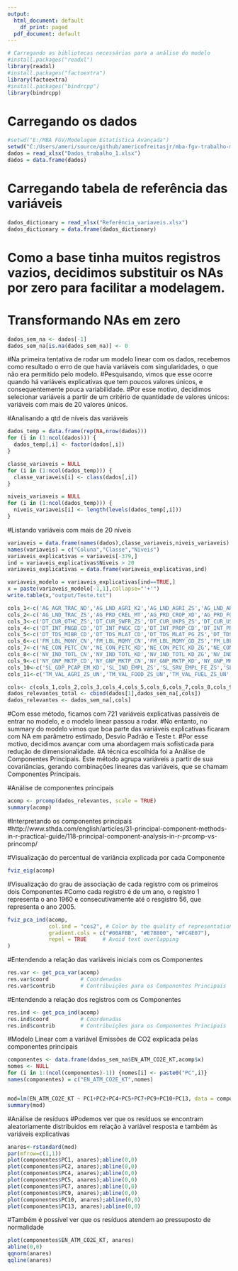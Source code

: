 ```yaml
---
output:
  html_document: default
    df_print: paged
  pdf_document: default
---
```


```r
# Carregando as bibliotecas necessárias para a análise do modelo
#install.packages("readxl")
library(readxl)
#install.packages("factoextra")
library(factoextra)
#install.packages("bindrcpp")
library(bindrcpp)

```

# Carregando os dados


```r
#setwd("E:/MBA FGV/Modelagem Estatística Avançada")
setwd("C:/Users/ameri/source/github/americofreitasjr/mba-fgv-trabalho-mod-est-avanc")
dados = read_xlsx("Dados_trabalho_1.xlsx")
dados = data.frame(dados)

```

# Carregando tabela de referência das variáveis
```r
dados_dictionary = read_xlsx("Referência_variaveis.xlsx")
dados_dictionary = data.frame(dados_dictionary)
```


# Como a base tinha muitos registros vazios, decidimos substituir os NAs por zero para facilitar a modelagem.

# Transformando NAs em zero
 
```r
dados_sem_na <- dados[-1]
dados_sem_na[is.na(dados_sem_na)] <- 0
```
#Na primeira tentativa de rodar um modelo linear com os dados, recebemos como resultado o erro de que havia variáveis com singularidades, o que não era permitido pelo modelo.
#Pesquisando, vimos que esse ocorre quando há variáveis explicativas que tem poucos valores únicos, e consequentemente pouca variabilidade.
#Por esse motivo, decidimos selecionar variáveis a partir de um critério de quantidade de valores únicos: variáveis com mais de 20 valores únicos.

#Analisando a qtd de níveis das variáveis

```r
dados_temp = data.frame(rep(NA,nrow(dados)))
for (i in (1:ncol(dados))) {
  dados_temp[,i] <- factor(dados[,i])
}

classe_variaveis = NULL
for (i in (1:ncol(dados_temp))) {
  classe_variaveis[i] <- class(dados[,i])
}

niveis_variaveis = NULL
for (i in (1:ncol(dados_temp))) {
  niveis_variaveis[i] <- length(levels(dados_temp[,i]))
}
```

#Listando variáveis com mais de 20 níveis

```r
variaveis = data.frame(names(dados),classe_variaveis,niveis_variaveis)
names(variaveis) = c("Coluna","Classe","Niveis")
variaveis_explicativas = variaveis[-379,]
ind = variaveis_explicativas$Niveis > 20
variaveis_explicativas = data.frame(variaveis_explicativas,ind)

variaveis_modelo = variaveis_explicativas[ind==TRUE,]
x = paste(variaveis_modelo[-1,1],collapse="'+'")
write.table(x,"output/Teste.txt")

cols_1<-c('AG_AGR_TRAC_NO','AG_LND_AGRI_K2','AG_LND_AGRI_ZS','AG_LND_ARBL_HA','AG_LND_ARBL_HA_PC','AG_LND_ARBL_ZS','AG_LND_CREL_HA','AG_LND_CROP_ZS','AG_LND_FRST_K2','AG_LND_FRST_ZS')
cols_2<-c('AG_LND_TRAC_ZS','AG_PRD_CREL_MT','AG_PRD_CROP_XD','AG_PRD_FOOD_XD','AG_PRD_LVSK_XD','AG_YLD_CREL_KG','BM_TRF_PWKR_CD_DT','BN_TRF_CURR_CD','BX_GRT_EXTA_CD_WD','BX_GRT_TECH_CD_WD','BX_KLT_DINV_CD_WD','BX_KLT_DINV_WD_GD_ZS','BX_KLT_DREM_CD_DT','BX_PEF_TOTL_CD_WD','BX_TRF_PWKR_CD_DT','BX_TRF_PWKR_DT_GD_ZS','CM_MKT_LCAP_CD','CM_MKT_LCAP_GD_ZS','CM_MKT_LDOM_NO','CM_MKT_TRAD_CD','CM_MKT_TRAD_GD_ZS','CM_MKT_TRNR','DC_DAC_AUTL_CD','DC_DAC_BELL_CD','DC_DAC_CANL_CD','DC_DAC_CECL_CD','DC_DAC_CHEL_CD','DC_DAC_DEUL_CD','DC_DAC_DNKL_CD','DC_DAC_ESPL_CD','DC_DAC_FINL_CD','DC_DAC_FRAL_CD','DC_DAC_GBRL_CD','DC_DAC_IRLL_CD','DC_DAC_ITAL_CD','DC_DAC_JPNL_CD','DC_DAC_LUXL_CD','DC_DAC_NLDL_CD','DC_DAC_NORL_CD','DC_DAC_PRTL_CD','DC_DAC_SWEL_CD','DC_DAC_TOTL_CD','DC_DAC_USAL_CD','DT_AMT_BLAT_CD','DT_AMT_BLTC_CD','DT_AMT_DIMF_CD','DT_AMT_DLTF_CD','DT_AMT_DLXF_CD','DT_AMT_DPNG_CD','DT_AMT_DPPG_CD','DT_AMT_MIBR_CD','DT_AMT_MLAT_CD','DT_AMT_MLTC_CD','DT_AMT_OFFT_CD','DT_AMT_PBND_CD','DT_AMT_PCBK_CD','DT_AMT_PNGB_CD','DT_AMT_PNGC_CD','DT_AMT_PROP_CD','DT_AMT_PRVT_CD','DT_AXA_DPPG_CD','DT_AXA_OFFT_CD','DT_AXA_PRVT_CD','DT_AXR_DPPG_CD','DT_AXR_PRVT_CD','DT_COM_DPPG_CD','DT_COM_MIBR_CD','DT_COM_OFFT_CD','DT_COM_PRVT_CD','DT_CUR_DMAK_ZS','DT_CUR_FFRC_ZS','DT_CUR_JYEN_ZS','DT_CUR_MULC_ZS')
cols_3<-c('DT_CUR_OTHC_ZS','DT_CUR_SWFR_ZS','DT_CUR_UKPS_ZS','DT_CUR_USDL_ZS','DT_DIS_BLAT_CD','DT_DIS_BLTC_CD','DT_DIS_DLTF_CD','DT_DIS_DLXF_CD','DT_DIS_DPNG_CD','DT_DIS_DPPG_CD','DT_DIS_MIBR_CD','DT_DIS_MLAT_CD','DT_DIS_MLTC_CD','DT_DIS_OFFT_CD','DT_DIS_PBND_CD','DT_DIS_PCBK_CD','DT_DIS_PNGB_CD','DT_DIS_PNGC_CD','DT_DIS_PROP_CD','DT_DIS_PRVT_CD','DT_DOD_ALLC_CD','DT_DOD_ALLC_ZS','DT_DOD_BLAT_CD','DT_DOD_BLTC_CD','DT_DOD_DECT_CD','DT_DOD_DECT_CD_CG','DT_DOD_DECT_EX_ZS','DT_DOD_DECT_GN_ZS','DT_DOD_DIMF_CD','DT_DOD_DLXF_CD','DT_DOD_DPNG_CD','DT_DOD_DPPG_CD','DT_DOD_DSTC_CD','DT_DOD_DSTC_IR_ZS','DT_DOD_DSTC_ZS','DT_DOD_MIBR_CD','DT_DOD_MLAT_CD','DT_DOD_MLAT_ZS','DT_DOD_MLTC_CD','DT_DOD_MWBG_CD','DT_DOD_OFFT_CD','DT_DOD_PBND_CD','DT_DOD_PCBK_CD','DT_DOD_PNGB_CD','DT_DOD_PNGC_CD','DT_DOD_PROP_CD','DT_DOD_PRVS_CD','DT_DOD_PRVT_CD','DT_DOD_PUBS_CD','DT_DOD_RSDL_CD','DT_DOD_VTOT_CD','DT_GPA_DPPG','DT_GPA_OFFT','DT_GPA_PRVT','DT_GRE_DPPG','DT_GRE_OFFT','DT_GRE_PRVT','DT_INR_DPPG','DT_INR_OFFT','DT_INR_PRVT','DT_INT_BLAT_CD','DT_INT_BLTC_CD','DT_INT_DECT_CD','DT_INT_DECT_EX_ZS','DT_INT_DECT_GN_ZS','DT_INT_DIMF_CD','DT_INT_DLXF_CD','DT_INT_DPNG_CD','DT_INT_DPPG_CD','DT_INT_DSTC_CD','DT_INT_MIBR_CD','DT_INT_MLAT_CD','DT_INT_MLTC_CD','DT_INT_OFFT_CD','DT_INT_PBND_CD','DT_INT_PCBK_CD')
cols_4<-c('DT_INT_PNGB_CD','DT_INT_PNGC_CD','DT_INT_PROP_CD','DT_INT_PRVT_CD','DT_IXA_DPPG_CD','DT_IXA_DPPG_CD_CG','DT_IXA_OFFT_CD','DT_IXA_PRVT_CD','DT_MAT_DPPG','DT_MAT_OFFT','DT_MAT_PRVT','DT_NFL_BLAT_CD','DT_NFL_BLTC_CD','DT_NFL_BOND_CD','DT_NFL_DECT_CD','DT_NFL_DLXF_CD','DT_NFL_DPNG_CD','DT_NFL_DPPG_CD','DT_NFL_DSTC_CD','DT_NFL_IFAD_CD','DT_NFL_IMFN_CD','DT_NFL_MIBR_CD','DT_NFL_MLAT_CD','DT_NFL_MLTC_CD','DT_NFL_MOTH_CD','DT_NFL_OFFT_CD','DT_NFL_PBND_CD','DT_NFL_PCBK_CD','DT_NFL_PCBO_CD','DT_NFL_PNGB_CD','DT_NFL_PNGC_CD','DT_NFL_PROP_CD','DT_NFL_PRVT_CD','DT_NFL_RDBC_CD','DT_NFL_RDBN_CD','DT_NFL_UNCF_CD','DT_NFL_UNDP_CD','DT_NFL_UNFP_CD','DT_NFL_UNTA_CD','DT_NFL_WFPG_CD','DT_NTR_BLAT_CD','DT_NTR_BLTC_CD','DT_NTR_DECT_CD','DT_NTR_DLXF_CD','DT_NTR_DPNG_CD','DT_NTR_DPPG_CD','DT_NTR_MIBR_CD','DT_NTR_MLAT_CD','DT_NTR_MLTC_CD','DT_NTR_OFFT_CD','DT_NTR_PBND_CD','DT_NTR_PCBK_CD','DT_NTR_PNGB_CD','DT_NTR_PNGC_CD','DT_NTR_PROP_CD','DT_NTR_PRVT_CD','DT_ODA_ALLD_CD','DT_ODA_ALLD_KD','DT_ODA_ODAT_CD','DT_ODA_ODAT_GI_ZS','DT_ODA_ODAT_GN_ZS','DT_ODA_ODAT_KD','DT_ODA_ODAT_PC_ZS','DT_ODA_ODAT_XP_ZS','DT_TDS_BLAT_CD','DT_TDS_BLTC_CD','DT_TDS_DECT_CD','DT_TDS_DECT_EX_ZS','DT_TDS_DECT_GN_ZS','DT_TDS_DIMF_CD','DT_TDS_DLXF_CD','DT_TDS_DPNG_CD','DT_TDS_DPPF_XP_ZS','DT_TDS_DPPG_CD','DT_TDS_DPPG_GN_ZS')
cols_5<-c('DT_TDS_MIBR_CD','DT_TDS_MLAT_CD','DT_TDS_MLAT_PG_ZS','DT_TDS_MLTC_CD','DT_TDS_OFFT_CD','DT_TDS_PBND_CD','DT_TDS_PCBK_CD','DT_TDS_PNGB_CD','DT_TDS_PNGC_CD','DT_TDS_PROP_CD','DT_TDS_PRVT_CD','DT_TXR_DPPG_CD','DT_UND_DPPG_CD','DT_UND_OFFT_CD','DT_UND_PRVT_CD','EA_PRD_AGRI_KD','EG_EGY_PRIM_PP_KD','EG_ELC_COAL_ZS','EG_ELC_FOSL_ZS','EG_ELC_HYRO_ZS','EG_ELC_LOSS_ZS','EG_ELC_NGAS_ZS','EG_ELC_NUCL_ZS','EG_ELC_PETR_ZS','EG_ELC_RNEW_ZS','EG_ELC_RNWX_KH','EG_ELC_RNWX_ZS','EG_FEC_RNEW_ZS','EG_GDP_PUSE_KO_PP','EG_GDP_PUSE_KO_PP_KD','EG_IMP_CONS_ZS','EG_USE_COMM_CL_ZS','EG_USE_COMM_FO_ZS','EG_USE_COMM_GD_PP_KD','EG_USE_CRNW_ZS','EG_USE_ELEC_KH_PC','EG_USE_PCAP_KG_OE','EN_ATM_CO2E_EG_ZS','EN_ATM_CO2E_GF_KT','EN_ATM_CO2E_GF_ZS','EN_ATM_CO2E_KD_GD','EN_ATM_CO2E_LF_KT','EN_ATM_CO2E_LF_ZS','EN_ATM_CO2E_PC','EN_ATM_CO2E_PP_GD','EN_ATM_CO2E_PP_GD_KD','EN_ATM_CO2E_SF_KT','EN_ATM_CO2E_SF_ZS','EN_CO2_BLDG_ZS','EN_CO2_ETOT_ZS','EN_CO2_MANF_ZS','EN_CO2_OTHX_ZS','EN_CO2_TRAN_ZS','EN_POP_DNST','EN_URB_LCTY','EN_URB_LCTY_UR_ZS','EN_URB_MCTY','EN_URB_MCTY_TL_ZS','ER_LND_PTLD_ZS','ER_PTD_TOTL_ZS','FD_AST_PRVT_GD_ZS','FI_RES_TOTL_CD','FI_RES_TOTL_DT_ZS','FI_RES_XGLD_CD','FM_AST_CGOV_ZG_M3','FM_AST_DOMS_CN','FM_AST_NFRG_CN','FM_AST_PRVT_ZG_M3','FM_LBL_BMNY_CN','FM_LBL_BMNY_GD_ZS','FM_LBL_BMNY_IR_ZS','FM_LBL_BMNY_ZG')
cols_6<-c('FM_LBL_MONY_CN','FM_LBL_MQMY_CN','FM_LBL_MQMY_GD_ZS','FM_LBL_MQMY_IR_ZS','FM_LBL_MQMY_ZG','FM_LBL_QMNY_CN','FP_CPI_TOTL','FP_CPI_TOTL_ZG','FP_WPI_TOTL','FR_INR_DPST','FS_AST_CGOV_GD_ZS','FS_AST_DOMS_GD_ZS','FS_AST_PRVT_GD_ZS','GC_BAL_CASH_CN','GC_BAL_CASH_GD_ZS','GC_REV_GOTR_CN','GC_REV_GOTR_ZS','GC_REV_SOCL_CN','GC_REV_SOCL_ZS','GC_REV_XGRT_CN','GC_REV_XGRT_GD_ZS','GC_TAX_GSRV_CN','GC_TAX_GSRV_RV_ZS','GC_TAX_GSRV_VA_ZS','GC_TAX_IMPT_CN','GC_TAX_IMPT_ZS','GC_TAX_INTT_CN','GC_TAX_INTT_RV_ZS','GC_TAX_OTHR_CN','GC_TAX_OTHR_RV_ZS','GC_TAX_TOTL_CN','GC_TAX_TOTL_GD_ZS','GC_TAX_YPKG_CN','GC_TAX_YPKG_RV_ZS','GC_TAX_YPKG_ZS','GC_XPN_COMP_CN','GC_XPN_COMP_ZS','GC_XPN_GSRV_CN','GC_XPN_GSRV_ZS','GC_XPN_INTP_CN','GC_XPN_INTP_RV_ZS','GC_XPN_INTP_ZS','GC_XPN_TOTL_CN','GC_XPN_TOTL_GD_ZS','GC_XPN_TRFT_CN','GC_XPN_TRFT_ZS','IE_PPI_ENGY_CD','IE_PPI_TRAN_CD','IE_PPI_WATR_CD','IP_JRN_ARTC_SC','IP_PAT_NRES','IP_PAT_RESD','IP_TMK_NRES','IP_TMK_RESD','IP_TMK_TOTL','IS_AIR_DPRT','IS_AIR_GOOD_MT_K1','IS_AIR_PSGR','IT_CEL_SETS','IT_CEL_SETS_P2','IT_MLT_MAIN','IT_MLT_MAIN_P2','IT_NET_USER_P2','MS_MIL_MPRT_KD','MS_MIL_TOTL_TF_ZS','MS_MIL_XPND_CN','MS_MIL_XPND_GD_ZS','MS_MIL_XPND_ZS','MS_MIL_XPRT_KD','NE_CON_GOVT_CD','NE_CON_GOVT_CN','NE_CON_GOVT_KD','NE_CON_GOVT_KD_ZG','NE_CON_GOVT_KN','NE_CON_GOVT_ZS','NE_CON_PETC_CD')
cols_7<-c('NE_CON_PETC_CN','NE_CON_PETC_KD','NE_CON_PETC_KD_ZG','NE_CON_PETC_KN','NE_CON_PETC_ZS','NE_CON_PRVT_CD','NE_CON_PRVT_CN','NE_CON_PRVT_KD','NE_CON_PRVT_KD_ZG','NE_CON_PRVT_KN','NE_CON_PRVT_PC_KD','NE_CON_PRVT_PC_KD_ZG','NE_CON_PRVT_PP_CD','NE_CON_PRVT_PP_KD','NE_CON_TETC_CD','NE_CON_TETC_CN','NE_CON_TETC_KD','NE_CON_TETC_KD_ZG','NE_CON_TETC_KN','NE_CON_TETC_ZS','NE_CON_TOTL_CD','NE_CON_TOTL_CN','NE_CON_TOTL_KD','NE_CON_TOTL_KN','NE_DAB_DEFL_ZS','NE_DAB_TOTL_CD','NE_DAB_TOTL_CN','NE_DAB_TOTL_KD','NE_DAB_TOTL_KN','NE_DAB_TOTL_ZS','NE_EXP_GNFS_CD','NE_EXP_GNFS_CN','NE_EXP_GNFS_KD','NE_EXP_GNFS_KD_ZG','NE_EXP_GNFS_KN','NE_EXP_GNFS_ZS','NE_GDI_FPRV_CN','NE_GDI_FPRV_ZS','NE_GDI_FTOT_CD','NE_GDI_FTOT_CN','NE_GDI_FTOT_KD','NE_GDI_FTOT_KD_ZG','NE_GDI_FTOT_KN','NE_GDI_FTOT_ZS','NE_GDI_STKB_CD','NE_GDI_STKB_CN','NE_GDI_TOTL_CD','NE_GDI_TOTL_CN','NE_GDI_TOTL_KD','NE_GDI_TOTL_KD_ZG','NE_GDI_TOTL_KN','NE_GDI_TOTL_ZS','NE_IMP_GNFS_CD','NE_IMP_GNFS_CN','NE_IMP_GNFS_KD','NE_IMP_GNFS_KD_ZG','NE_IMP_GNFS_KN','NE_IMP_GNFS_ZS','NE_RSB_GNFS_CD','NE_RSB_GNFS_CN','NE_RSB_GNFS_KN','NE_RSB_GNFS_ZS','NE_TRD_GNFS_ZS','NV_AGR_TOTL_CD','NV_AGR_TOTL_CN','NV_AGR_TOTL_KD','NV_AGR_TOTL_KD_ZG','NV_AGR_TOTL_KN','NV_AGR_TOTL_ZS','NV_IND_MANF_CD','NV_IND_MANF_CN','NV_IND_MANF_KD','NV_IND_MANF_KD_ZG','NV_IND_MANF_KN','NV_IND_MANF_ZS','NV_IND_TOTL_CD')
cols_8<-c('NV_IND_TOTL_CN','NV_IND_TOTL_KD','NV_IND_TOTL_KD_ZG','NV_IND_TOTL_KN','NV_IND_TOTL_ZS','NV_MNF_CHEM_ZS_UN','NV_MNF_FBTO_ZS_UN','NV_MNF_MTRN_ZS_UN','NV_MNF_OTHR_ZS_UN','NV_MNF_TXTL_ZS_UN','NV_SRV_TETC_CD','NV_SRV_TETC_CN','NV_SRV_TETC_KD','NV_SRV_TETC_KD_ZG','NV_SRV_TETC_KN','NV_SRV_TETC_ZS','NY_ADJ_AEDU_CD','NY_ADJ_AEDU_GN_ZS','NY_ADJ_DCO2_CD','NY_ADJ_DCO2_GN_ZS','NY_ADJ_DFOR_CD','NY_ADJ_DFOR_GN_ZS','NY_ADJ_DKAP_CD','NY_ADJ_DKAP_GN_ZS','NY_ADJ_DMIN_CD','NY_ADJ_DMIN_GN_ZS','NY_ADJ_DNGY_CD','NY_ADJ_DNGY_GN_ZS','NY_ADJ_DRES_GN_ZS','NY_ADJ_ICTR_GN_ZS','NY_ADJ_NNAT_CD','NY_ADJ_NNAT_GN_ZS','NY_ADJ_NNTY_CD','NY_ADJ_NNTY_KD','NY_ADJ_NNTY_KD_ZG','NY_ADJ_NNTY_PC_CD','NY_ADJ_NNTY_PC_KD','NY_ADJ_NNTY_PC_KD_ZG','NY_ADJ_SVNX_CD','NY_ADJ_SVNX_GN_ZS','NY_EXP_CAPM_KN','NY_GDP_DEFL_KD_ZG','NY_GDP_DEFL_ZS','NY_GDP_DISC_KN','NY_GDP_FCST_CD','NY_GDP_FCST_CN','NY_GDP_FCST_KD','NY_GDP_FCST_KN','NY_GDP_FRST_RT_ZS','NY_GDP_MINR_RT_ZS','NY_GDP_MKTP_CD','NY_GDP_MKTP_CN','NY_GDP_MKTP_KD','NY_GDP_MKTP_KD_ZG','NY_GDP_MKTP_KN','NY_GDP_MKTP_PP_CD','NY_GDP_MKTP_PP_KD','NY_GDP_NGAS_RT_ZS','NY_GDP_PCAP_CD','NY_GDP_PCAP_CN','NY_GDP_PCAP_KD','NY_GDP_PCAP_KD_ZG','NY_GDP_PCAP_KN','NY_GDP_PCAP_PP_CD','NY_GDP_PCAP_PP_KD','NY_GDP_PETR_RT_ZS','NY_GDP_TOTL_RT_ZS','NY_GDS_TOTL_CD','NY_GDS_TOTL_CN','NY_GDS_TOTL_ZS','NY_GDY_TOTL_KD','NY_GDY_TOTL_KN','NY_GNP_ATLS_CD')
cols_9<-c('NY_GNP_MKTP_CD','NY_GNP_MKTP_CN','NY_GNP_MKTP_KD','NY_GNP_MKTP_KD_ZG','NY_GNP_MKTP_KN','NY_GNP_MKTP_PP_CD','NY_GNP_MKTP_PP_KD','NY_GNP_PCAP_CD','NY_GNP_PCAP_CN','NY_GNP_PCAP_KD','NY_GNP_PCAP_KD_ZG','NY_GNP_PCAP_KN','NY_GNP_PCAP_PP_CD','NY_GNP_PCAP_PP_KD','NY_GNS_ICTR_CD','NY_GNS_ICTR_CN','NY_GNS_ICTR_GN_ZS','NY_GNS_ICTR_ZS','NY_GSR_NFCY_CD','NY_GSR_NFCY_CN','NY_TAX_NIND_CD','NY_TAX_NIND_CN','NY_TAX_NIND_KN','NY_TRF_NCTR_CD','NY_TRF_NCTR_CN','NY_TTF_GNFS_KN','PA_NUS_ATLS','PA_NUS_FCRF','PA_NUS_PPP','PA_NUS_PPPC_RF','PA_NUS_PRVT_PP','SE_PRM_ENRL','SE_PRM_ENRL_FE_ZS','SE_PRM_PRSL_ZS','SE_PRM_REPT_ZS','SE_SEC_ENRL','SE_SEC_ENRL_GC','SE_SEC_ENRL_VO','SE_SEC_ENRL_VO_FE_ZS','SE_SEC_PROG_ZS','SE_SEC_REPT_ZS','SE_TER_TCHR_FE_ZS','SH_ANM_CHLD_ZS','SH_DTH_IMRT','SH_DTH_MORT','SH_DTH_NMRT','SH_DYN_MORT','SH_DYN_NMRT','SH_H2O_SAFE_RU_ZS','SH_H2O_SAFE_UR_ZS','SH_H2O_SAFE_ZS','SH_MMR_RISK','SH_MMR_RISK_ZS','SH_PRG_ANEM','SH_STA_ACSN','SH_STA_ACSN_RU','SH_STA_ACSN_UR','SH_STA_MMRT','SH_TBS_INCD','SI_DST_02ND_20','SI_DST_03RD_20','SI_DST_04TH_20','SI_DST_05TH_20','SI_DST_10TH_10','SI_DST_FRST_10','SI_DST_FRST_20','SI_POV_2DAY','SI_POV_DDAY','SI_POV_GAP2','SI_POV_GAPS','SI_POV_GINI','SL_AGR_EMPL_FE_ZS','SL_AGR_EMPL_MA_ZS','SL_AGR_EMPL_ZS','SL_EMP_1524_SP_FE_ZS','SL_EMP_1524_SP_MA_ZS','SL_EMP_TOTL_SP_FE_NE_ZS','SL_EMP_TOTL_SP_FE_ZS','SL_EMP_TOTL_SP_MA_NE_ZS')
cols_10<-c('SL_GDP_PCAP_EM_KD','SL_IND_EMPL_ZS','SL_SRV_EMPL_FE_ZS','SL_SRV_EMPL_MA_ZS','SL_SRV_EMPL_ZS','SL_TLF_ACTI_1524_FE_NE_ZS','SL_TLF_ACTI_1524_MA_NE_ZS','SL_TLF_ACTI_1524_MA_ZS','SL_TLF_ACTI_1524_NE_ZS','SL_TLF_ACTI_FE_ZS','SL_TLF_CACT_FE_NE_ZS','SL_TLF_CACT_FM_NE_ZS','SL_TLF_CACT_FM_ZS','SL_TLF_CACT_MA_NE_ZS','SL_TLF_CACT_NE_ZS','SL_TLF_TOTL_FE_ZS','SL_TLF_TOTL_IN','SL_UEM_1524_FE_NE_ZS','SL_UEM_1524_MA_NE_ZS','SL_UEM_1524_NE_ZS','SL_UEM_TOTL_FE_NE_ZS','SL_UEM_TOTL_MA_NE_ZS','SL_UEM_TOTL_NE_ZS','SM_POP_REFG','SM_POP_REFG_OR','SN_ITK_DFCT','SP_ADO_TFRT','SP_DYN_AMRT_FE','SP_DYN_AMRT_MA','SP_DYN_CBRT_IN','SP_DYN_CDRT_IN','SP_DYN_IMRT_IN','SP_DYN_LE00_FE_IN','SP_DYN_LE00_IN','SP_DYN_LE00_MA_IN','SP_DYN_TFRT_IN','SP_DYN_TO65_FE_ZS','SP_DYN_TO65_MA_ZS','SP_POP_0014_TO_ZS','SP_POP_1564_TO_ZS','SP_POP_65UP_TO_ZS','SP_POP_DPND','SP_POP_DPND_OL','SP_POP_DPND_YG','SP_POP_GROW','SP_POP_TOTL','SP_POP_TOTL_FE_ZS','SP_RUR_TOTL','SP_RUR_TOTL_ZG','SP_RUR_TOTL_ZS','SP_URB_GROW','SP_URB_TOTL','SP_URB_TOTL_IN_ZS','TG_VAL_TOTL_GD_ZS','TM_QTY_MRCH_XD_WD','TM_TAX_MANF_IP_ZS','TM_TAX_MANF_SM_AR_ZS','TM_TAX_MANF_SM_FN_ZS','TM_TAX_MANF_WM_AR_ZS','TM_TAX_MANF_WM_FN_ZS','TM_TAX_MRCH_IP_ZS','TM_TAX_MRCH_SM_AR_ZS','TM_TAX_MRCH_SM_FN_ZS','TM_TAX_MRCH_WM_AR_ZS','TM_TAX_MRCH_WM_FN_ZS','TM_TAX_TCOM_IP_ZS','TM_TAX_TCOM_SM_AR_ZS','TM_TAX_TCOM_WM_AR_ZS','TM_TAX_TCOM_WM_FN_ZS')
cols_11<-c('TM_VAL_AGRI_ZS_UN','TM_VAL_FOOD_ZS_UN','TM_VAL_FUEL_ZS_UN','TM_VAL_MANF_ZS_UN','TM_VAL_MMTL_ZS_UN','TM_VAL_MRCH_AL_ZS','TM_VAL_MRCH_CD_WT','TM_VAL_MRCH_HI_ZS','TM_VAL_MRCH_OR_ZS','TM_VAL_MRCH_R1_ZS','TM_VAL_MRCH_R2_ZS','TM_VAL_MRCH_R3_ZS','TM_VAL_MRCH_R4_ZS','TM_VAL_MRCH_R5_ZS','TM_VAL_MRCH_R6_ZS','TM_VAL_MRCH_RS_ZS','TM_VAL_MRCH_WL_CD','TM_VAL_MRCH_WR_ZS','TM_VAL_MRCH_XD_WD','TT_PRI_MRCH_XD_WD','TX_QTY_MRCH_XD_WD','TX_VAL_AGRI_ZS_UN','TX_VAL_FOOD_ZS_UN','TX_VAL_FUEL_ZS_UN','TX_VAL_MANF_ZS_UN','TX_VAL_MMTL_ZS_UN','TX_VAL_MRCH_AL_ZS','TX_VAL_MRCH_CD_WT','TX_VAL_MRCH_HI_ZS','TX_VAL_MRCH_OR_ZS','TX_VAL_MRCH_R1_ZS','TX_VAL_MRCH_R2_ZS','TX_VAL_MRCH_R3_ZS','TX_VAL_MRCH_R4_ZS','TX_VAL_MRCH_R5_ZS','TX_VAL_MRCH_R6_ZS','TX_VAL_MRCH_RS_ZS','TX_VAL_MRCH_WL_CD','TX_VAL_MRCH_WR_ZS','TX_VAL_MRCH_XD_WD','TX_VAL_TECH_CD','TX_VAL_TECH_MF_ZS')

cols<- c(cols_1,cols_2,cols_3,cols_4,cols_5,cols_6,cols_7,cols_8,cols_9,cols_10,cols_11)
dados_relevantes_total <- cbind(dados[1],dados_sem_na[,cols])
dados_relevantes <- dados_sem_na[,cols]

```

#Com esse método, ficamos com 721 variáveis explicativas passíveis de entrar no modelo, e o modelo linear passou a rodar.
#No entanto, no summary do modelo vimos que boa parte das variáveis explicativas ficaram com NA em parâmetro estimado, Desvio Padrão e Teste t.
#Por esse motivo, decidimos avançar com uma abordagem mais sofisticada para redução de dimensionalidade.
#A técnica escolhida foi a Análise de Componentes Principais. Este método agrupa variáveis a partir de sua covariâncias, gerando combinações lineares das variáveis, que se chamam Componentes Principais.

#Análise de componentes principais

```r
acomp <- prcomp(dados_relevantes, scale = TRUE)
summary(acomp)
```

#Interpretando os componentes principais
#http://www.sthda.com/english/articles/31-principal-component-methods-in-r-practical-guide/118-principal-component-analysis-in-r-prcomp-vs-princomp/

#Visualização do percentual de variância explicada por cada Componente

```r
fviz_eig(acomp)
```

#Visualização do grau de associação de cada registro com os primeiros dois Componentes
#Como cada registro é de um ano, o registro 1 representa o ano 1960 e consecutivamente até o resgistro 56, que representa o ano 2005.
```r
fviz_pca_ind(acomp,
             col.ind = "cos2", # Color by the quality of representation
             gradient.cols = c("#00AFBB", "#E7B800", "#FC4E07"),
             repel = TRUE     # Avoid text overlapping
)
```

#Entendendo a relação das variáveis iniciais com os Componentes
```r
res.var <- get_pca_var(acomp)
res.var$coord          # Coordenadas
res.var$contrib        # Contribuições para os Componentes Principais
```

#Entendendo a relação dos registros com os Componentes
```r
res.ind <- get_pca_ind(acomp)
res.ind$coord          # Coordenadas
res.ind$contrib        # Contribuições para os Componentes Principais
```

#Modelo Linear com a variável Emissões de CO2 explicada pelas componentes principais
```r
componentes <- data.frame(dados_sem_na$EN_ATM_CO2E_KT,acomp$x)
nomes <- NULL
for (i in 1:(ncol(componentes)-1)) {nomes[i] <- paste0("PC",i)}
names(componentes) = c("EN_ATM_CO2E_KT",nomes)


mod=lm(EN_ATM_CO2E_KT ~ PC1+PC2+PC4+PC5+PC7+PC9+PC10+PC13, data = componentes)
summary(mod)
```

#Análise de resíduos
#Podemos ver que os resíduos se encontram aleatoriamente distribuidos em relação à variável resposta e também às variáveis explicativas
```r
anares<-rstandard(mod)
par(mfrow=c(1,1))
plot(componentes$PC1, anares);abline(0,0)
plot(componentes$PC2, anares);abline(0,0)
plot(componentes$PC4, anares);abline(0,0)
plot(componentes$PC5, anares);abline(0,0)
plot(componentes$PC7, anares);abline(0,0)
plot(componentes$PC9, anares);abline(0,0)
plot(componentes$PC10, anares);abline(0,0)
plot(componentes$PC13, anares);abline(0,0)
```

#Também é possível ver que os resíduos atendem ao pressuposto de normalidade

```r
plot(componentes$EN_ATM_CO2E_KT, anares)
abline(0,0)
qqnorm(anares)
qqline(anares)
```